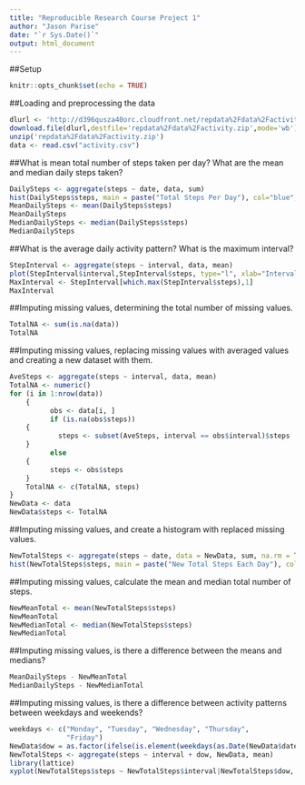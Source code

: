 ```yaml
---
title: "Reproducible Research Course Project 1"
author: "Jason Parise"
date: "`r Sys.Date()`"
output: html_document
---
```


##Setup
```r
knitr::opts_chunk$set(echo = TRUE)
```

##Loading and preprocessing the data
```r
dlurl <- 'http://d396qusza40orc.cloudfront.net/repdata%2Fdata%2Factivity.zip'
download.file(dlurl,destfile='repdata%2Fdata%2Factivity.zip',mode='wb')
unzip('repdata%2Fdata%2Factivity.zip')
data <- read.csv("activity.csv")
```

##What is mean total number of steps taken per day? What are the mean and median daily steps taken?
```r
DailySteps <- aggregate(steps ~ date, data, sum)
hist(DailySteps$steps, main = paste("Total Steps Per Day"), col="blue",xlab="Number of Steps")
MeanDailySteps <- mean(DailySteps$steps)
MeanDailySteps
MedianDailySteps <- median(DailySteps$steps)
MedianDailySteps
```

##What is the average daily activity pattern? What is the maximum interval?
```r
StepInterval <- aggregate(steps ~ interval, data, mean)
plot(StepInterval$interval,StepInterval$steps, type="l", xlab="Interval", ylab="Number of Steps",main="Average Number of Steps by Interval")
MaxInterval <- StepInterval[which.max(StepInterval$steps),1]
MaxInterval
```

##Imputing missing values, determining the total number of missing values.
```r
TotalNA <- sum(is.na(data))
TotalNA
```

##Imputing missing values, replacing missing values with averaged values and creating a new dataset with them.
```r
AveSteps <- aggregate(steps ~ interval, data, mean)
TotalNA <- numeric()
for (i in 1:nrow(data)) 
    {
          obs <- data[i, ]
          if (is.na(obs$steps)) 
    {
            steps <- subset(AveSteps, interval == obs$interval)$steps
    } 
          else 
    {
          steps <- obs$steps
    }
    TotalNA <- c(TotalNA, steps)
}
NewData <- data
NewData$steps <- TotalNA
```

##Imputing missing values, and create a histogram with replaced missing values.
```r
NewTotalSteps <- aggregate(steps ~ date, data = NewData, sum, na.rm = TRUE)
hist(NewTotalSteps$steps, main = paste("New Total Steps Each Day"), col="blue", xlab="Number of Steps")
```

##Imputing missing values, calculate the mean and median total number of steps.
```r
NewMeanTotal <- mean(NewTotalSteps$steps)
NewMeanTotal
NewMedianTotal <- median(NewTotalSteps$steps)
NewMedianTotal
```

##Imputing missing values, is there a difference between the means and medians?
```r
MeanDailySteps - NewMeanTotal
MedianDailySteps - NewMedianTotal
```

##Imputing missing values, is there a difference between activity patterns between weekdays and weekends?
```r
weekdays <- c("Monday", "Tuesday", "Wednesday", "Thursday", 
              "Friday")
NewData$dow = as.factor(ifelse(is.element(weekdays(as.Date(NewData$date)),weekdays), "Weekday", "Weekend"))
NewTotalSteps <- aggregate(steps ~ interval + dow, NewData, mean)
library(lattice)
xyplot(NewTotalSteps$steps ~ NewTotalSteps$interval|NewTotalSteps$dow, main="Average Steps per Day",xlab="Interval", ylab="Steps",layout=c(1,2), type="l")
```
